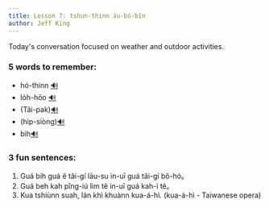 ```yaml
---
title: Lesson 7: tshun-thinn āu-bú-bīn
author: Jeff King 
---
```


Today's conversation focused on weather and outdoor activities.

### 5 words to remember:

- hó-thinn [🔊](https://1763c5ee9859e0316ed6-db85b55a6a3fbe33f09b9245992383bd.ssl.cf1.rackcdn.com/02306.mp3)
- lo̍h-hōo [🔊](https://1763c5ee9859e0316ed6-db85b55a6a3fbe33f09b9245992383bd.ssl.cf1.rackcdn.com/09950.mp3)
- (Tâi-pak)[🔊](https://hts.ithuan.tw/%E6%96%87%E6%9C%AC%E7%9B%B4%E6%8E%A5%E5%90%88%E6%88%90?%E6%9F%A5%E8%A9%A2%E8%85%94%E5%8F%A3=%E5%8F%B0%E8%AA%9E&%E6%9F%A5%E8%A9%A2%E8%AA%9E%E5%8F%A5=t%C3%A2i-pak)
- (hip-siòng)[🔊](https://1763c5ee9859e0316ed6-db85b55a6a3fbe33f09b9245992383bd.ssl.cf1.rackcdn.com/08939.mp3)
- bih[🔊](https://1763c5ee9859e0316ed6-db85b55a6a3fbe33f09b9245992383bd.ssl.cf1.rackcdn.com/09014.mp3)

### 3 fun sentences:

1. Guá bih guá ê tâi-gí lāu-su in-uī guá tâi-gí bô-hó。
2. Guá beh kah pîng-iú lim tê in-uī guá kah-ì tê。
3. Kua tshiùnn suah, lán khì khuànn kua-á-hì. (kua-á-hì - Taiwanese opera)
